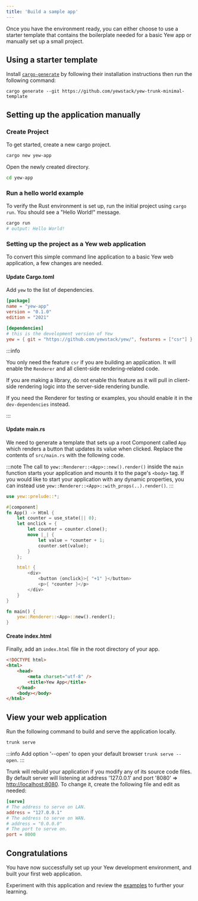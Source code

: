 ```yaml
---
title: 'Build a sample app'
---
```


Once you have the environment ready, you can either choose to use a starter template that contains
the boilerplate needed for a basic Yew app or manually set up a small project.

## Using a starter template

Install [`cargo-generate`](https://github.com/cargo-generate/cargo-generate) by following their installation instructions
then run the following command:

```shell
cargo generate --git https://github.com/yewstack/yew-trunk-minimal-template
```

## Setting up the application manually

### Create Project

To get started, create a new cargo project.

```bash
cargo new yew-app
```

Open the newly created directory.

```bash
cd yew-app
```

### Run a hello world example

To verify the Rust environment is set up, run the initial project using `cargo run`. You should see
a "Hello World!" message.

```bash
cargo run
# output: Hello World!
```

### Setting up the project as a Yew web application

To convert this simple command line application to a basic Yew web application, a few changes are needed.

#### Update Cargo.toml

Add `yew` to the list of dependencies.

```toml title=Cargo.toml
[package]
name = "yew-app"
version = "0.1.0"
edition = "2021"

[dependencies]
# this is the development version of Yew
yew = { git = "https://github.com/yewstack/yew/", features = ["csr"] }
```

:::info

You only need the feature `csr` if you are building an application.
It will enable the `Renderer` and all client-side rendering-related code.

If you are making a library, do not enable this feature as it will pull in
client-side rendering logic into the server-side rendering bundle.

If you need the Renderer for testing or examples, you should enable it
in the `dev-dependencies` instead.

:::

#### Update main.rs

We need to generate a template that sets up a root Component called `App` which renders a button
that updates its value when clicked. Replace the contents of `src/main.rs` with the following code.

:::note
The call to `yew::Renderer::<App>::new().render()` inside the `main` function starts your application and mounts
it to the page's `<body>` tag. If you would like to start your application with any dynamic
properties, you can instead use `yew::Renderer::<App>::with_props(..).render()`.
:::

```rust ,no_run, title=main.rs
use yew::prelude::*;

#[component]
fn App() -> Html {
    let counter = use_state(|| 0);
    let onclick = {
        let counter = counter.clone();
        move |_| {
            let value = *counter + 1;
            counter.set(value);
        }
    };

    html! {
        <div>
            <button {onclick}>{ "+1" }</button>
            <p>{ *counter }</p>
        </div>
    }
}

fn main() {
    yew::Renderer::<App>::new().render();
}
```

#### Create index.html

Finally, add an `index.html` file in the root directory of your app.

```html , title=index.html
<!DOCTYPE html>
<html>
    <head>
        <meta charset="utf-8" />
        <title>Yew App</title>
    </head>
    <body></body>
</html>
```

## View your web application

Run the following command to build and serve the application locally.

```bash
trunk serve
```

:::info
Add option '--open' to open your default browser `trunk serve --open`.
:::

Trunk will rebuild your application if you modify any of its source code files.
By default server will listening at address '127.0.0.1' and port '8080' => [http://localhost:8080](http://127.0.0.1:8080).
To change it, create the following file and edit as needed:

```toml title="Trunk.toml"
[serve]
# The address to serve on LAN.
address = "127.0.0.1"
# The address to serve on WAN.
# address = "0.0.0.0"
# The port to serve on.
port = 8000
```

## Congratulations

You have now successfully set up your Yew development environment, and built your first web application.

Experiment with this application and review the [examples](./examples.mdx) to further your learning.
